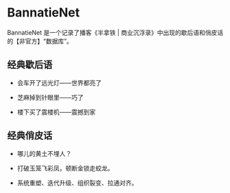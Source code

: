 # BannatieNet

BannatieNet 是一个记录了播客《半拿铁 | 商业沉浮录》中出现的歇后语和俏皮话的【非官方】“数据库”。

## 经典歇后语

- 会车开了远光灯——世界都亮了

- 芝麻掉到针眼里——巧了

- 楼下买了震楼机——震撼到家

## 经典俏皮话

- 哪儿的黄土不埋人？

- 打破玉笼飞彩凤，顿断金锁走蛟龙。

- 系统重塑、迭代升级、组织裂变、拉通对齐。
